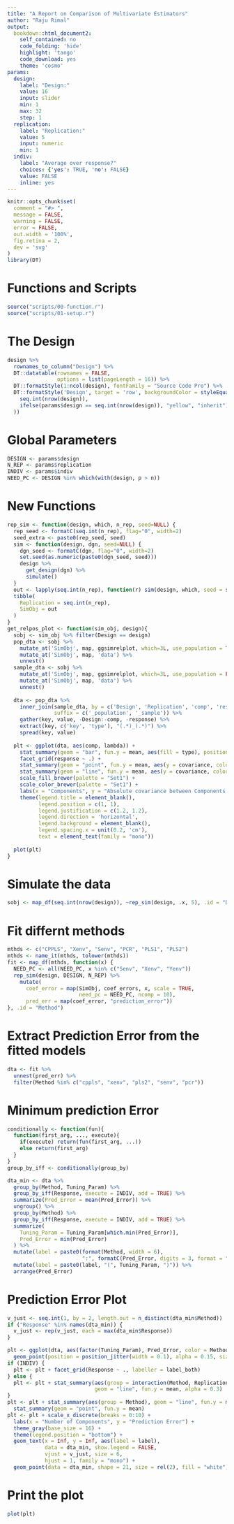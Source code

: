 ```yaml
---
title: "A Report on Comparison of Multivariate Estimators"
author: "Raju Rimal"
output: 
  bookdown::html_document2:
    self_contained: no
    code_folding: 'hide'
    highlight: 'tango'
    code_download: yes
    theme: 'cosmo'
params:
  design:
    label: "Design:"
    value: 16
    input: slider
    min: 1
    max: 32
    step: 1
  replication:
    label: "Replication:"
    value: 5
    input: numeric
    min: 1
  indiv:
    label: "Average over response?"
    choices: {'yes': TRUE, 'no': FALSE}
    value: FALSE
    inline: yes
---
```


```r
knitr::opts_chunk$set(
  comment = "#> ",
  message = FALSE,
  warning = FALSE,
  error = FALSE,
  out.width = '100%',
  fig.retina = 2,
  dev = 'svg'
)
library(DT)
```


# Functions and Scripts
```r
source("scripts/00-function.r")
source("scripts/01-setup.r")
```

# The Design
```r
design %>%
  rownames_to_column("Design") %>% 
  DT::datatable(rownames = FALSE, 
                options = list(pageLength = 16)) %>% 
  DT::formatStyle(1:ncol(design), fontFamily = "Source Code Pro") %>% 
  DT::formatStyle('Design', target = 'row', backgroundColor = styleEqual(
    seq.int(nrow(design)),
    ifelse(params$design == seq.int(nrow(design)), "yellow", "inherit")
  ))
```


# Global Parameters
```r
DESIGN <- params$design
N_REP <- params$replication
INDIV <- params$indiv
NEED_PC <- DESIGN %in% which(with(design, p > n))
```

# New Functions
```r
rep_sim <- function(design, which, n_rep, seed=NULL) {
  rep_seed <- formatC(seq.int(n_rep), flag="0", width=2)
  seed_extra <- paste0(rep_seed, seed)
  sim <- function(design, dgn, seed=NULL) {
    dgn_seed <- formatC(dgn, flag="0", width=2)
    set.seed(as.numeric(paste0(dgn_seed, seed)))
    design %>% 
      get_design(dgn) %>% 
      simulate()
  }
  out <- lapply(seq.int(n_rep), function(r) sim(design, which, seed = seed_extra[r]))
  tibble(
    Replication = seq.int(n_rep),
    SimObj = out
  )
}
get_relpos_plot <- function(sim_obj, design){
  sobj <- sim_obj %>% filter(Design == design)
  pop_dta <- sobj %>% 
    mutate_at('SimObj', map, ggsimrelplot, which=3L, use_population = TRUE) %>% 
    mutate_at('SimObj', map, 'data') %>% 
    unnest()
  sample_dta <- sobj %>% 
    mutate_at('SimObj', map, ggsimrelplot, which=3L, use_population = FALSE) %>% 
    mutate_at('SimObj', map, 'data') %>% 
    unnest()
  
  dta <- pop_dta %>% 
    inner_join(sample_dta, by = c('Design', 'Replication', 'comp', 'response'),
               suffix = c('_population', '_sample')) %>% 
    gather(key, value, -Design:-comp, -response) %>% 
    extract(key, c('key', 'type'), "(.*)_(.*)") %>% 
    spread(key, value)
  
  plt <- ggplot(dta, aes(comp, lambda)) +
    stat_summary(geom = "bar", fun.y = mean, aes(fill = type), position= "dodge", alpha = 0.15) +
    facet_grid(response ~ .) +
    stat_summary(geom = "point", fun.y = mean, aes(y = covariance, color = type, shape = type)) +
    stat_summary(geom = "line", fun.y = mean, aes(y = covariance, color = type, linetype = type, group = type)) +
    scale_fill_brewer(palette = "Set1") +
    scale_color_brewer(palette = "Set1") +
    labs(x = "Components", y = "Absolute covariance between Components and Response / eigenvalues") +
    theme(legend.title = element_blank(),
          legend.position = c(1, 1),
          legend.justification = c(1.2, 1.2),
          legend.direction = 'horizontal',
          legend.background = element_blank(),
          legend.spacing.x = unit(0.2, 'cm'),
          text = element_text(family = "mono"))
  
  plot(plt)
}
```

# Simulate the data
```r
sobj <- map_df(seq.int(nrow(design)), ~rep_sim(design, .x, 5), .id = "Design")
```


# Fit differnt methods
```r
mthds <- c("CPPLS", "Xenv", "Senv", "PCR", "PLS1", "PLS2")
mthds <- name_it(mthds, tolower(mthds))
fit <- map_df(mthds, function(x) {
  NEED_PC <- all(NEED_PC, x %in% c("Senv", "Xenv", "Yenv"))
  rep_sim(design, DESIGN, N_REP) %>% 
    mutate(
      coef_error = map(SimObj, coef_errors, x, scale = TRUE, 
                       need_pc = NEED_PC, ncomp = 10),
      pred_err = map(coef_error, "prediction_error"))
}, .id = "Method")
```


# Extract Prediction Error from the fitted models
```r
dta <- fit %>% 
  unnest(pred_err) %>% 
  filter(Method %in% c("cppls", "xenv", "pls2", "senv", "pcr"))
```


# Minimum prediction Error
```r
conditionally <- function(fun){
  function(first_arg, ..., execute){
    if(execute) return(fun(first_arg, ...))
    else return(first_arg)
  }
}
group_by_iff <- conditionally(group_by)

dta_min <- dta %>% 
  group_by(Method, Tuning_Param) %>% 
  group_by_iff(Response, execute = INDIV, add = TRUE) %>%
  summarize(Pred_Error = mean(Pred_Error)) %>%
  ungroup() %>% 
  group_by(Method) %>% 
  group_by_iff(Response, execute = INDIV, add = TRUE) %>%
  summarize(
    Tuning_Param = Tuning_Param[which.min(Pred_Error)],
    Pred_Error = min(Pred_Error)
  ) %>% 
  mutate(label = paste0(format(Method, width = 6), 
                        ":", formatC(Pred_Error, digits = 3, format = "f"))) %>% 
  mutate(label = paste0(label, "(", Tuning_Param, ")")) %>% 
  arrange(Pred_Error)
```


# Prediction Error Plot
```r
v_just <- seq.int(1, by = 2, length.out = n_distinct(dta_min$Method))
if ("Response" %in% names(dta_min)) {
  v_just <- rep(v_just, each = max(dta_min$Response))
}
```


```r
plt <- ggplot(dta, aes(factor(Tuning_Param), Pred_Error, color = Method)) +
  geom_point(position = position_jitter(width = 0.1), alpha = 0.15, size = rel(3))
if (INDIV) {
  plt <- plt + facet_grid(Response ~ ., labeller = label_both)
} else {
  plt <- plt + stat_summary(aes(group = interaction(Method, Replication)), 
                            geom = "line", fun.y = mean, alpha = 0.3)
}
plt <- plt + stat_summary(aes(group = Method), geom = "line", fun.y = mean, size = rel(0.8)) +
  stat_summary(geom = "point", fun.y = mean)
plt <- plt + scale_x_discrete(breaks = 0:10) +
  labs(x = "Number of Components", y = "Prediction Error") +
  theme_gray(base_size = 16) +
  theme(legend.position = "bottom") +
  geom_text(x = Inf, y = Inf, aes(label = label),
            data = dta_min, show.legend = FALSE,
            vjust = v_just, size = 6,
            hjust = 1, family = "mono") +
  geom_point(data = dta_min, shape = 21, size = rel(2), fill = "white")
```


# Print the plot
```r
plot(plt)
```

